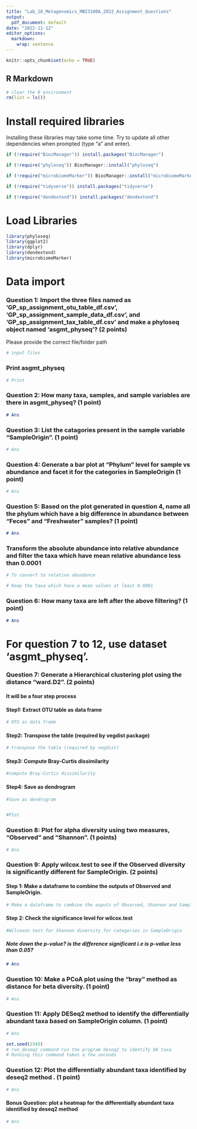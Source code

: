 ```yaml
---
title: "Lab_10_Metagenomics_MBI3100A_2022_Assignment_Questions"
output:
  pdf_document: default
date: "2022-11-12"
editor_options:
  markdown:
    wrap: sentence
---
```


```r
knitr::opts_chunk$set(echo = TRUE)
```

## R Markdown

```r
# clear the R environment
rm(list = ls())
```

# Install required libraries

Installing these libraries may take some time.
Try to update all other dependencies when prompted (type "a" and enter).

```r

if (!require("BiocManager")) install.packages("BiocManager")

if (!require("phyloseq")) BiocManager::install("phyloseq")

if (!require("microbiomeMarker")) BiocManager::install("microbiomeMarkera")

if (!require("tidyverse")) install.packages("tidyverse")

if (!require("dendextend")) install.packages("dendextend")

```

# Load Libraries

```r
library(phyloseq)
library(ggplot2)
library(dplyr)
library(dendextend)
library(microbiomeMarker)
```

# Data import

### Question 1: Import the three files named as 'GP_sp_assignment_otu_table_df.csv', 'GP_sp_assignment_sample_data_df.csv', and 'GP_sp_assignment_tax_table_df.csv' and make a phyloseq object named 'asgmt_physeq'? (2 points)

Please provide the correct file/folder path

```r
# input files

```

### Print asgmt_physeq

```r
# Print

```

### Question 2: How many taxa, samples, and sample variables are there in asgmt_physeq? (1 point)

``` md
# Ans
```

### Question 3: List the catagories present in the sample variable "SampleOrigin". (1 point)

```r
# Ans


```

### Question 4: Generate a bar plot at "Phylum" level for sample vs abundance and facet it for the categories in SampleOrigin (1 point)

```r
# Ans


```

### Question 5: Based on the plot generated in question 4, name all the phylum which have a big difference in abundance between "Feces" and "Freshwater" samples? (1 point)

``` md
# Ans
```

### Transform the absolute abundance into relative abundance and filter the taxa which have mean relative abundance less than 0.0001

```r
# To convert to relative abundance

# Keep the taxa which have a mean values at least 0.0001

```

### Question 6: How many taxa are left after the above filtering? (1 point)

``` md
# Ans
```

# For question 7 to 12, use dataset 'asgmt_physeq'.

### Question 7: Generate a Hierarchical clustering plot using the distance "ward.D2". (2 points)

#### It will be a four step process

#### Step1: Extract OTU table as data frame

```r
# OTU as data frame

```

#### Step2: Transpose the table (required by vegdist package)

```r
# transpose the table (required by vegdist)

```

#### Step3: Compute Bray-Curtis dissimilarity

```r
#compute Bray-Curtis dissimilarity

```

#### Step4: Save as dendrogram

```r
#Save as dendrogram


#Plot

```

### Question 8: Plot for alpha diversity using two measures, "Observed" and "Shannon". (1 points)

```r
# Ans


```

### Question 9: Apply wilcox.test to see if the Observed diversity is significantly different for SampleOrigin. (2 points)

#### Step 1: Make a dataframe to combine the outputs of Observed and SampleOrigin.

```r
# Make a dataframe to combine the ouputs of Observed, Shannon and SampleOrigin

```

#### Step 2: Check the significance level for wilcox.test

```r
#Wilcoxon test for Shannon diversity for categories in SampleOrigin

```

##### Note down the p-value? is the difference significant i.e is p-value less than 0.05?

``` md
# Ans
```

### Question 10: Make a PCoA plot using the "bray" method as distance for beta diversity. (1 point)

```r
# Ans

```

### Question 11: Apply DESeq2 method to identify the differentially abundant taxa based on SampleOrigin column. (1 point)

```r
# Ans

set.seed(2345)
# run_deseq2 command run the program deseq2 to identify DA taxa
# Running this command takes a few seconds

```

### Question 12: Plot the differentially abundant taxa identified by deseq2 method . (1 point)

```r
# Ans


```

#### Bonus Question: plot a heatmap for the differentially abundant taxa identified by deseq2 method

```r
# Ans

```
